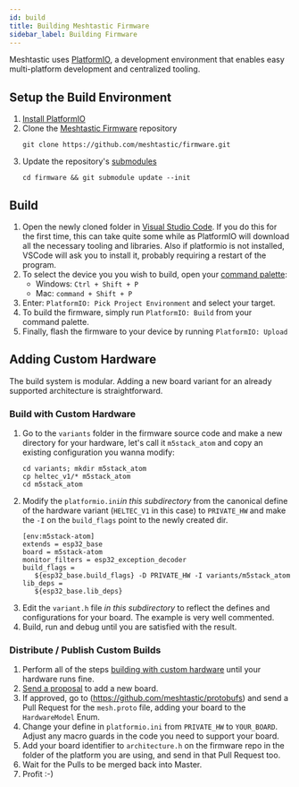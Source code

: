 ```yaml
---
id: build
title: Building Meshtastic Firmware
sidebar_label: Building Firmware
---
```


Meshtastic uses [PlatformIO](https://platformio.org), a development environment that enables easy multi-platform development and centralized tooling.

## Setup the Build Environment

1. [Install PlatformIO](https://platformio.org/platformio-ide)
2. Clone the [Meshtastic Firmware](https://github.com/meshtastic/firmware) repository
   ```shell
   git clone https://github.com/meshtastic/firmware.git
   ```
3. Update the repository's [submodules](https://github.com/meshtastic/firmware/blob/master/.gitmodules)
   ```shell
   cd firmware && git submodule update --init
   ```

## Build

1. Open the newly cloned folder in [Visual Studio Code](https://code.visualstudio.com). If you do this for the first time, this can take quite some while as PlatformIO will download all the necessary tooling and libraries. Also if platformio is not installed, VSCode will ask you to install it, probably requiring a restart of the program.
2. To select the device you you wish to build, open your [command palette](https://code.visualstudio.com/docs/getstarted/userinterface#_command-palette):
   - Windows: `Ctrl + Shift + P`
   - Mac: `command + Shift + P`
3. Enter: `PlatformIO: Pick Project Environment` and select your target.
4. To build the firmware, simply run `PlatformIO: Build` from your command palette.
5. Finally, flash the firmware to your device by running `PlatformIO: Upload`

## Adding Custom Hardware

The build system is modular. Adding a new board variant for an already supported architecture is straightforward.

### Build with Custom Hardware

1. Go to the `variants` folder in the firmware source code and make a new directory for your hardware, let's call it `m5stack_atom` and copy an existing configuration you wanna modify:
   ```shell
   cd variants; mkdir m5stack_atom
   cp heltec_v1/* m5stack_atom
   cd m5stack_atom
   ```
2. Modify the `platformio.ini`_in this subdirectory_ from the canonical define of the hardware variant (`HELTEC_V1` in this case) to `PRIVATE_HW` and make the `-I` on the `build_flags` point to the newly created dir.
   ```shell
   [env:m5stack-atom]
   extends = esp32_base
   board = m5stack-atom
   monitor_filters = esp32_exception_decoder
   build_flags =
      ${esp32_base.build_flags} -D PRIVATE_HW -I variants/m5stack_atom
   lib_deps =
      ${esp32_base.lib_deps}
   ```
3. Edit the `variant.h` file _in this subdirectory_ to reflect the defines and configurations for your board. The example is very well commented.
4. Build, run and debug until you are satisfied with the result.

### Distribute / Publish Custom Builds

1. Perform all of the steps [building with custom hardware](#build-with-custom-hardware) until your hardware runs fine.
2. [Send a proposal](https://github.com/meshtastic/firmware/issues/new?assignees=&labels=enhancement%2Ctriage&template=New+Board.yml&title=%5BBoard%5D%3A+) to add a new board.
3. If approved, go to (https://github.com/meshtastic/protobufs) and send a Pull Request for the `mesh.proto` file, adding your board to the `HardwareModel` Enum.
4. Change your define in `platformio.ini` from `PRIVATE_HW` to `YOUR_BOARD`. Adjust any macro guards in the code you need to support your board.
5. Add your board identifier to `architecture.h` on the firmware repo in the folder of the platform you are using, and send in that Pull Request too.
6. Wait for the Pulls to be merged back into Master.
7. Profit :-)
